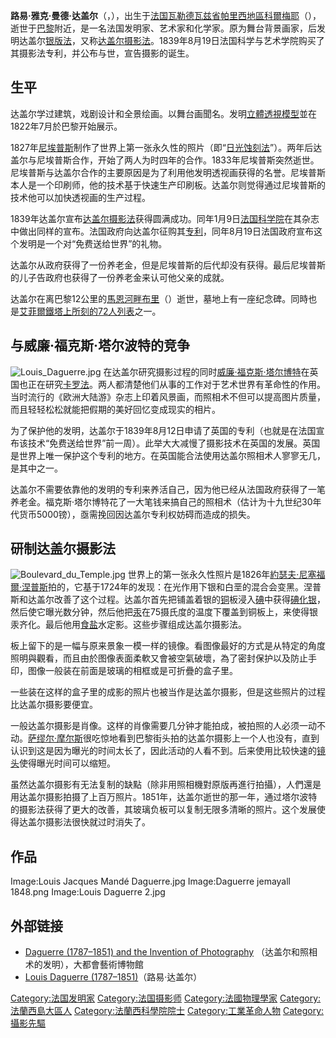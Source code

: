 {{Unreferenced|time=2019-07-11}}
{{Infobox person
| image = Louis Daguerre 2.jpg
| native_name = Louis-Jacques-Mandé Daguerre
| native_name_lang = fr
| birth_date = {{birth date|1787|11|18}}
| birth_place = {{FRA}}[[帕里西地區科爾梅耶|帕里西地區科爾梅耶]]
| death_date = {{death date and age|1851|07|10|1787|11|18|df=y}}
| death_place = {{FRA}}[[馬恩河畔布里|馬恩河畔布里]]
| known_for = [[銀版攝影法|銀版攝影法]]發明者
| signature = Daguerre signature.svg
}}

'''路易·雅克·曼德·达盖尔'''（{{lang-fr|Louis-Jacques-Mandé Daguerre}}，{{bd|1787年|11月18日|1851年|7月10日||catIdx=D}}），出生于[[法国|法国]][[瓦勒德瓦兹省|瓦勒德瓦兹省]][[帕里西地區科爾梅耶|帕里西地區科爾梅耶]]（{{lang-fr|Cormeilles-en-Parisis}}），逝世于[[巴黎|巴黎]]附近，是一名法国发明家、艺术家和化学家。原为舞台背景画家，后发明达盖尔[[银版法|银版法]]，又称[[达盖尔摄影法|达盖尔摄影法]]。1839年8月19日法国科学与艺术学院购买了其摄影法专利，并公布与世，宣告摄影的诞生。

== 生平 ==
达盖尔学过建筑，戏剧设计和全景绘画。以舞台画聞名。发明[[立體透視模型|立體透視模型]]並在1822年7月於巴黎开始展示。

1827年[[尼埃普斯|尼埃普斯]]制作了世界上第一张永久性的照片（即“[[日光蚀刻法|日光蚀刻法]]”）。两年后达盖尔与尼埃普斯合作，开始了两人为时四年的合作。1833年尼埃普斯突然逝世。尼埃普斯与达盖尔合作的主要原因是为了利用他发明透视画获得的名誉。尼埃普斯本人是一个印刷师，他的技术基于快速生产印刷板。达盖尔则觉得通过尼埃普斯的技术他可以加快透视画的生产过程。

1839年达盖尔宣布[[达盖尔摄影法|达盖尔摄影法]]获得圆满成功。同年1月9日[[法国科学院|法国科学院]]在其杂志中做出同样的宣布。法国政府向达盖尔征购其[[专利|专利]]，同年8月19日法国政府宣布这个发明是一个对“免费送给世界”的礼物。

达盖尔从政府获得了一份养老金，但是尼埃普斯的后代却没有获得。最后尼埃普斯的儿子告政府也获得了一份养老金来认可他父亲的成就。

达盖尔在离巴黎12公里的[[馬恩河畔布里|馬恩河畔布里]]（{{lang-fr|Bry-sur-Marne}}）逝世，墓地上有一座纪念碑。同時也是[[艾菲爾鐵塔上所刻的72人列表|艾菲爾鐵塔上所刻的72人列表]]之一。

== 与威廉·福克斯·塔尔波特的竞争 ==
[[File:Louis_Daguerre.jpg|thumb]]
在达盖尔研究摄影过程的同时[[威廉·福克斯·塔尔博特|威廉·福克斯·塔尔博特]]在英国也正在研究[[卡罗法|卡罗法]]。两人都清楚他们从事的工作对于艺术世界有革命性的作用。当时流行的《欧洲大陆游》杂志上印着风景画，而照相术不但可以提高图片质量，而且轻轻松松就能把假期的美好回忆变成现实的相片。

为了保护他的发明，达盖尔于1839年8月12日申请了英国的专利（也就是在法国宣布该技术“免费送给世界”前一周）。此举大大减慢了摄影技术在英国的发展。英国是世界上唯一保护这个专利的地方。在英国能合法使用达盖尔照相术人寥寥无几，{{tsl|en|Antoine Claudet|安托万·克劳德特}}是其中之一。

达盖尔不需要依靠他的发明的专利来养活自己，因为他已经从法国政府获得了一笔养老金。福克斯·塔尔博特花了一大笔钱来搞自己的照相术（估计为十九世纪30年代货币5000镑），亟需挽回因达盖尔专利权妨碍而造成的损失。

== 研制达盖尔摄影法 ==
[[File:Boulevard_du_Temple.jpg|thumb]]
世界上的第一张永久性照片是1826年[[約瑟夫·尼塞福爾·涅普斯|約瑟夫·尼塞福爾·涅普斯]]拍的，它基于{{tsl|en|Johann Heinrich Schulze|约翰·亨里奇·舒尔兹}}1724年的发现：在光作用下银和白垩的混合会变黑。涅普斯和达盖尔改善了这个过程。达盖尔首先把铺盖着银的[[铜|铜]]板浸入[[碘|碘]]中获得[[碘化银|碘化银]]，然后使它曝光数分钟，然后他把[[汞|汞]]在75摄氏度的温度下覆盖到铜板上，来使得银汞齐化。最后他用[[食盐|食盐]]水定影。这些步骤组成达盖尔摄影法。

板上留下的是一幅与原来景象一模一样的镜像。看图像最好的方式是从特定的角度照明與觀看，而且由於图像表面柔軟又會被空氣破壞，為了密封保护以及防止手印，图像一般装在前面是玻璃的相框或是可折疊的盒子里。

一些装在这样的盒子里的{{tsl|en|Ambrotype|安布罗摄影法|安布罗法}}成影的照片也被当作是达盖尔摄影，但是这些照片的过程比达盖尔摄影要便宜。

一般达盖尔摄影是肖像。这样的肖像需要几分钟才能拍成，被拍照的人必须一动不动。[[萨缪尔·摩尔斯|萨缪尔·摩尔斯]]很吃惊地看到巴黎街头拍的达盖尔摄影上一个人也没有，直到认识到这是因为曝光的时间太长了，因此活动的人看不到。后来使用比较快速的[[镜头|镜头]]使得曝光时间可以缩短。

虽然达盖尔摄影有无法复制的缺點（除非用照相機對原版再進行拍攝），人們還是用达盖尔摄影拍摄了上百万照片。1851年，达盖尔逝世的那一年，通过{{tsl|en|Collodion process|柯罗酊法|湿版柯罗酊法}}塔尔波特的摄影法获得了更大的改善，其玻璃负板可以复制无限多清晰的照片。这个发展使得达盖尔摄影法很快就过时消失了。

== 作品 ==
<gallery>
Image:Louis Jacques Mandé Daguerre.jpg
Image:Daguerre jemayall 1848.png
Image:Louis Daguerre 2.jpg
</gallery>

== 外部链接 ==
{{commons|Louis Daguerre}}
{{EB1911 poster|Daguerre, Louis Jacques Mandé}}
* [http://www.metmuseum.org/toah/hd/dagu/hd_dagu.htm Daguerre (1787–1851) and the Invention of Photography] {{Wayback|url=http://www.metmuseum.org/toah/hd/dagu/hd_dagu.htm |date=20111222000139 }}（达盖尔和照相术的发明），大都會藝術博物館
* [https://archive.is/20121217203409/http://wwar.com/masters/d/daguerre-louis.html Louis Daguerre (1787–1851)]（路易·达盖尔）

{{Authority control}}
{{DEFAULTSORT:Daguerre}}
[[Category:法国发明家|Category:法国发明家]]
[[Category:法国摄影师|Category:法国摄影师]]
[[Category:法國物理學家|Category:法國物理學家]]
[[Category:法蘭西島大區人|Category:法蘭西島大區人]]
[[Category:法蘭西科學院院士|Category:法蘭西科學院院士]]
[[Category:工業革命人物|Category:工業革命人物]]
[[Category:攝影先驅|Category:攝影先驅]]